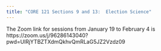 ```yaml
---
title: "CORE 121 Sections 9 and 13:  Election Science"
---
```


The Zoom link for sessions from January 19 to February 4 is https://zoom.us/j/96286143040?pwd=UlRjYTBZTXdmQkhvQmRLaG5JZ2Vzdz09